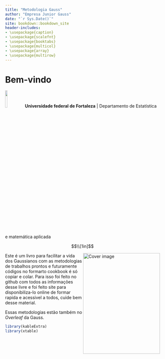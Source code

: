 ```yaml
--- 
title: "Metodologia Gauss"
author: "Empresa Junior Gauss"
date: "`r Sys.Date()`"
site: bookdown::bookdown_site
header-includes:
- \usepackage{caption}
- \usepackage{scalefnt}	   
- \usepackage{booktabs}	   
- \usepackage{multicol} 
- \usepackage{array}     
- \usepackage{multirow}
---
```




# Bem-vindo


![](graficos/ufc.png){#id .class width=12% height=12% } **Universidade federal de Fortaleza** | Departamento de Estatística e matemática aplicada

$$\\[1in]$$

<img src="cover.png" width="250" height="328" align="right" alt="Cover image" /></a>

Este é um livro para facilitar a vida dos Gaussianos com as metodologias de trabalhos prontos e futuramente códigos no formarto cookbook é só copiar e colar. Para isso foi feito no github com todos as informações desse livre e foi feito site para disponibiliza-lo online de formar rapida e acessivel a todos, cuide bem desse material. 

Essas metodologias estão também no *Overleaf* da Gauss.

```r
library(kableExtra)
library(xtable)
```


